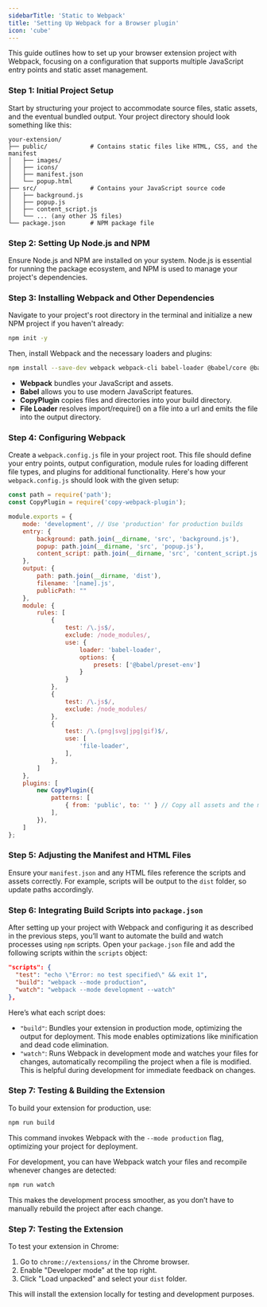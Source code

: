 ```yaml
---
sidebarTitle: 'Static to Webpack'
title: 'Setting Up Webpack for a Browser plugin'
icon: 'cube'
---
```


This guide outlines how to set up your browser extension project with Webpack, focusing on a configuration that supports multiple JavaScript entry points and static asset management.

### Step 1: Initial Project Setup

Start by structuring your project to accommodate source files, static assets, and the eventual bundled output. Your project directory should look something like this:

```
your-extension/
├── public/            # Contains static files like HTML, CSS, and the manifest
│   ├── images/
│   ├── icons/
│   ├── manifest.json
│   └── popup.html
├── src/               # Contains your JavaScript source code
│   ├── background.js
│   ├── popup.js
│   ├── content_script.js
│   └── ... (any other JS files)
└── package.json       # NPM package file
```

### Step 2: Setting Up Node.js and NPM

Ensure Node.js and NPM are installed on your system. Node.js is essential for running the package ecosystem, and NPM is used to manage your project's dependencies.

### Step 3: Installing Webpack and Other Dependencies

Navigate to your project's root directory in the terminal and initialize a new NPM project if you haven't already:

```bash
npm init -y
```

Then, install Webpack and the necessary loaders and plugins:

```bash
npm install --save-dev webpack webpack-cli babel-loader @babel/core @babel/preset-env copy-webpack-plugin file-loader
```

- **Webpack** bundles your JavaScript and assets.
- **Babel** allows you to use modern JavaScript features.
- **CopyPlugin** copies files and directories into your build directory.
- **File Loader** resolves import/require() on a file into a url and emits the file into the output directory.

### Step 4: Configuring Webpack

Create a `webpack.config.js` file in your project root. This file should define your entry points, output configuration, module rules for loading different file types, and plugins for additional functionality. Here's how your `webpack.config.js` should look with the given setup:

```javascript
const path = require('path');
const CopyPlugin = require('copy-webpack-plugin');

module.exports = {
    mode: 'development', // Use 'production' for production builds
    entry: {
        background: path.join(__dirname, 'src', 'background.js'),
        popup: path.join(__dirname, 'src', 'popup.js'),
        content_script: path.join(__dirname, 'src', 'content_script.js'),
    },
    output: {
        path: path.join(__dirname, 'dist'),
        filename: '[name].js',
        publicPath: ""
    },
    module: {
        rules: [
            {
                test: /\.js$/,
                exclude: /node_modules/,
                use: {
                    loader: 'babel-loader',
                    options: {
                        presets: ['@babel/preset-env']
                    }
                }
            },
            {
                test: /\.js$/,
                exclude: /node_modules/
            },
            {
                test: /\.(png|svg|jpg|gif)$/,
                use: [
                    'file-loader',
                ],
            },
        ]
    },
    plugins: [
        new CopyPlugin({
            patterns: [
                { from: 'public', to: '' } // Copy all assets and the manifest.json from 'public' to 'dist'
            ],
        }),
    ]
};
```

### Step 5: Adjusting the Manifest and HTML Files

Ensure your `manifest.json` and any HTML files reference the scripts and assets correctly. For example, scripts will be output to the `dist` folder, so update paths accordingly.

### Step 6: Integrating Build Scripts into `package.json`

After setting up your project with Webpack and configuring it as described in the previous steps, you’ll want to automate the build and watch processes using `npm` scripts. Open your `package.json` file and add the following scripts within the `scripts` object:

```json
"scripts": {
  "test": "echo \"Error: no test specified\" && exit 1",
  "build": "webpack --mode production",
  "watch": "webpack --mode development --watch"
},
```

Here’s what each script does:
- `"build"`: Bundles your extension in production mode, optimizing the output for deployment. This mode enables optimizations like minification and dead code elimination.
- `"watch"`: Runs Webpack in development mode and watches your files for changes, automatically recompiling the project when a file is modified. This is helpful during development for immediate feedback on changes.

### Step 7: Testing & Building the Extension

To build your extension for production, use:

```bash
npm run build
```

This command invokes Webpack with the `--mode production` flag, optimizing your project for deployment.

For development, you can have Webpack watch your files and recompile whenever changes are detected:

```bash
npm run watch
```

This makes the development process smoother, as you don’t have to manually rebuild the project after each change.

### Step 7: Testing the Extension

To test your extension in Chrome:

1. Go to `chrome://extensions/` in the Chrome browser.
2. Enable "Developer mode" at the top right.
3. Click "Load unpacked" and select your `dist` folder.

This will install the extension locally for testing and development purposes.
